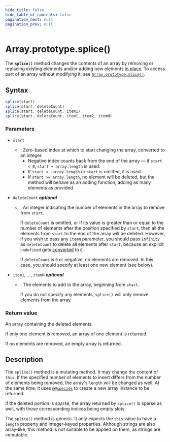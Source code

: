 ```yaml
---
hide_title: false
hide_table_of_contents: false
pagination_next: null
pagination_prev: null
---
```

# Array.prototype.splice()

The **`splice()`** method changes the contents of an array by
removing or replacing existing elements and/or adding new elements [in place](https://en.wikipedia.org/wiki/In-place_algorithm). To access part of an array without modifying it, see [`Array.prototype.slice()`](./slice.mdx).

## Syntax

```js
splice(start)
splice(start, deleteCount)
splice(start, deleteCount, item1)
splice(start, deleteCount, item1, item2, itemN)
```

### Parameters

- `start`

  - : Zero-based index at which to start changing the array, converted to an integer.
    - Negative index counts back from the end of the array — if `start < 0`, `start + array.length` is used.
    - If `start < -array.length` or `start` is omitted, `0` is used.
    - If `start >= array.length`, no element will be deleted, but the method will behave as an adding function, adding as many elements as provided.

- `deleteCount` _**optional**_

  - : An integer indicating the number of elements in the array to remove from `start`.

    If `deleteCount` is omitted, or if its value is greater than or equal to the number of elements after the position specified by `start`, then all the elements from `start` to the end of the array will be deleted. However, if you wish to pass any `itemN` parameter, you should pass `Infinity` as `deleteCount` to delete all elements after `start`, because an explicit `undefined` gets [converted](https://developer.mozilla.org/docs/Web/JavaScript/Reference/Global_Objects/Number#integer_conversion) to `0`.

    If `deleteCount` is `0` or negative, no elements are removed.
    In this case, you should specify at least one new element (see below).

- `item1`, …, `itemN` _**optional**_

  - : The elements to add to the array, beginning from `start`.

    If you do not specify any elements, `splice()` will only remove elements from the array.

### Return value

An array containing the deleted elements.

If only one element is removed, an array of one element is returned.

If no elements are removed, an empty array is returned.

## Description

The `splice()` method is a mutating method. It may change the content of `this`. If the specified number of elements to insert differs from the number of elements being removed, the array's `length` will be changed as well. At the same time, it uses [`@@species`](../@@species.mdx) to create a new array instance to be returned.

If the deleted portion is sparse, the array returned by `splice()` is sparse as well, with those corresponding indices being empty slots.

The `splice()` method is generic. It only expects the `this` value to have a `length` property and integer-keyed properties. Although strings are also array-like, this method is not suitable to be applied on them, as strings are immutable.

